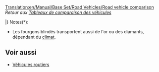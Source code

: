 [[Translation:en/Manual/Base Set/Road Vehicles/Road vehicle comparison]]
''Retour aux [[fr/Manual/Base Set/Tableaux de comparaison des véhicules|Tableaux de comparaison des véhicules]]''

{{fr/VehiculeRoutierEntete}}
{{en/Tablespacer|11}}
{{fr/VehiculeRoutierLigne|TSR|1930|[[fr/Manual/Base Set/Road Vehicles/Bus|Bus MPS Regal]]|4 920|9 840|426|852|56|35|31 passagers|12}}
{{fr/VehiculeRoutierLigne|TSR|1964|[[fr/Manual/Base Set/Road Vehicles/Bus|Bus Hereford Leopard]]|5 740|11 480|600|1 200|88|55|35 passagers|15}}
{{fr/VehiculeRoutierLigne|TSR|1987|[[fr/Manual/Base Set/Road Vehicles/Bus|Bus Foster]]|6 150|12 300|834|1 668|112|70|37 passagers|15}}
{{fr/VehiculeRoutierLigne|TSR|2008|[[fr/Manual/Base Set/Road Vehicles/Bus|Bus Foster MkII]]|6 560|13 120|1 125|2 250|127|79|40 passagers|15}}
{{fr/VehiculeRoutierLigne|J  |1946|[[fr/Manual/Base Set/Road Vehicles/Bus|Bus Ploddyphut MkI]]|4 920|9 840|426|852|56|35|30 passagers|15}}
{{fr/VehiculeRoutierLigne|J  |1972|[[fr/Manual/Base Set/Road Vehicles/Bus|Bus Ploddyphut MkII]]|5 740|11 480|801|1 602|96|60|35 passagers|15}}
{{fr/VehiculeRoutierLigne|J  |2010|[[fr/Manual/Base Set/Road Vehicles/Bus|Bus Ploddyphut MkIII]]|6 560|13 120|1 125|2 250|120|75|38 passagers|15}}
{{en/Tablespacer|11}}
{{fr/VehiculeRoutierLigne|TSR|1935|[[fr/Manual/Base Set/Road Vehicles/Fourgon postal|Fourgon postal MPS]]|4 715|9 430|421|842|48|30|22 sacs de courrier|15}}
{{fr/VehiculeRoutierLigne|TSR|1980|[[fr/Manual/Base Set/Road Vehicles/Fourgon postal|Fourgon postal Reynard]]|5 535|11 070|787|1 574|88|55|28 sacs de courrier|15}}
{{fr/VehiculeRoutierLigne|TSR|2018|[[fr/Manual/Base Set/Road Vehicles/Fourgon postal|Fourgon postal Perry]]|5 945|11 890|1 125|2 250|112|70|30 sacs de courrier|15}}
{{fr/VehiculeRoutierLigne|J  |1935|[[fr/Manual/Base Set/Road Vehicles/Fourgon postal|Fourgon postal MightyMover]]|6 289|12 578|562|1 124|48|30|22 sacs de courrier|15}}
{{fr/VehiculeRoutierLigne|J  |1980|[[fr/Manual/Base Set/Road Vehicles/Fourgon postal|Fourgon postal Powernaught]]|7 382|14 764|1 050|2 100|88|55|28 sacs de courrier|15}}
{{fr/VehiculeRoutierLigne|J  |2018|[[fr/Manual/Base Set/Road Vehicles/Fourgon postal|Fourgon postal Wizzowow]]|7 929|15 858|1 500|3 000|112|70|30 sacs de courrier|15}}
{{en/Tablespacer|11}}
{{fr/VehiculeRoutierLigne|TSR|1936|[[fr/Manual/Base Set/Road Vehicles/Camion-citerne de pétrole|Camion-citerne d'essence Witcombe]]|4 510|9 020|421|842|48|30|21000 litres de pétrole|15}}
{{fr/VehiculeRoutierLigne|TSR|1973|[[fr/Manual/Base Set/Road Vehicles/Camion-citerne de pétrole|Camion-citerne d'essence Foster]]|5 740|11 480|787|1 574|88|55|21000 litres de pétrole|15}}
{{fr/VehiculeRoutierLigne|TSR|2005|[[fr/Manual/Base Set/Road Vehicles/Camion-citerne de pétrole|Camion-citerne d'essence Perry]]|6 150|12 300|1 125|2,250|112|70|21000 litres de pétrole|15}}
{{en/Tablespacer|11}}
{{fr/VehiculeRoutierLigne|TSR|1936|[[fr/Manual/Base Set/Road Vehicles/Camion de marchandises|Camion de marchandises Balogh]]|4 387|8 774|421|842|48|30|14 caisses de marchandises|15}}
{{fr/VehiculeRoutierLigne|TSR|1974|[[fr/Manual/Base Set/Road Vehicles/Camion de marchandises|Camion de marchandises Craighead]]|5 330|10 660|787|1 574|88|55|16 caisses de marchandises|15}}
{{fr/VehiculeRoutierLigne|TSR|2005|[[fr/Manual/Base Set/Road Vehicles/Camion de marchandises|Camion de marchandises Goss]]|5 740|11 480|1 125|2 250|112|70|18 caisses de marchandises|15}}
{{en/Tablespacer|11}}
{{fr/VehiculeRoutierLigne|TSR|1935|[[fr/Manual/Base Set/Road Vehicles/Camion de céréales|Camion de céréales Hereford]]|4 674|9 348|421|842|48|30|20 tonnes de céréales|15}}
{{fr/VehiculeRoutierLigne|TSR|1979|[[fr/Manual/Base Set/Road Vehicles/Camion de céréales|Camion de céréales Thomas]]|5 453|10 906|787|1 574|88|55|25 tonnes de céréales|15}}
{{fr/VehiculeRoutierLigne|TSR|2010|[[fr/Manual/Base Set/Road Vehicles/Camion de céréales|Camion de céréales Goss]]|5 863|11 726|1 125|2 250|112|70|30 tonnes de céréales|15}}
{{en/Tablespacer|11}}
{{fr/VehiculeRoutierLigne|TS|1935|[[fr/Manual/Base Set/Road Vehicles/Bétaillère|Bétaillère Talbott]]|4 305|8 610|421|842|48|30|14 têtes de bétail|15}}
{{fr/VehiculeRoutierLigne|TS|1980|[[fr/Manual/Base Set/Road Vehicles/Bétaillère|Bétaillère Uhl]]|5 330|10 660|787|1 574|88|55|16 têtes de bétail|15}}
{{fr/VehiculeRoutierLigne|TS|2022|[[fr/Manual/Base Set/Road Vehicles/Bétaillère|Bétaillère Foster]]|5 740|11 480|1 125|2 250|112|70|18têtes de bétail|15}}
{{en/Tablespacer|11}}
{{fr/VehiculeRoutierLigne|TSR|1935|[[fr/Manual/Base Set/Road Vehicles/Camion de bois|Camion de bois Witcombe]]|4 838|9 676|421|842|48|30|20 tonnes de bois|15}}
{{fr/VehiculeRoutierLigne|TSR|1974|[[fr/Manual/Base Set/Road Vehicles/Camion de bois|Camion de bois Foster]]|5 617|11 234|787|1 574|88|55|22 tonnes de bois|15}}
{{fr/VehiculeRoutierLigne|TSR|2018|[[fr/Manual/Base Set/Road Vehicles/Camion de bois|Camion de bois Moreland]]|6 027|12 054|1 125|2 250|112|70|24 tonnes de bois|15}}
{{en/Tablespacer|11}}
{{fr/VehiculeRoutierLigne|TSR|1936|[[fr/Manual/Base Set/Road Vehicles/Fourgon blindé|Fourgon blindé Balogh]]|5 945|11 890|421|842|48|30|12 sacs de valeurs*|15}}
{{fr/VehiculeRoutierLigne|TSR|1981|[[fr/Manual/Base Set/Road Vehicles/Fourgon blindé|Fourgon blindé Uhl]]|6 970|13 940|787|1 574|88|55|15 sacs de valeurs*|15}}
{{fr/VehiculeRoutierLigne|TSR|2012|[[fr/Manual/Base Set/Road Vehicles/Fourgon blindé|Fourgon blindé Foster]]|7 380|14 760|1 125|2 250|112|70|16 sacs de valeurs*|15}}
{{en/Tablespacer|11}}
{{fr/VehiculeRoutierLigne|TS |1935|[[fr/Manual/Base Set/Road Vehicles/Camion de charbon|Camion de charbon Balogh]]|4 428|8 856|421|842|48|30|20 tonnes de charbon|15}}
{{fr/VehiculeRoutierLigne|TS |1975|[[fr/Manual/Base Set/Road Vehicles/Camion de charbon|Camion de charbon Uhl]]|5 248|10 496|787|1 574|88|55|25 tonnes de charbon|15}}
{{fr/VehiculeRoutierLigne|TS |2013|[[fr/Manual/Base Set/Road Vehicles/Camion de charbon|Camion de charbon DW]]|5 658|11 316|1 125|2 250|112|70|28 tonnes de charbon|15}}
{{en/Tablespacer|11}}
{{fr/VehiculeRoutierLigne|T  |1935|[[fr/Manual/Base Set/Road Vehicles/Camion de minerai de fer|Camion de minerai de fer MPS]]|4 961|9 922|421|842|48|30|22 tonnes de minerai de fer|15}}
{{fr/VehiculeRoutierLigne|T  |1977|[[fr/Manual/Base Set/Road Vehicles/Camion de minerai de fer|Camion de minerai de fer Uhl]]|5 740|11 480|787|1 574|88|55|25 tonnes de minerai de fer|15}}
{{fr/VehiculeRoutierLigne|T  |2011|[[fr/Manual/Base Set/Road Vehicles/Camion de minerai de fer|Camion de minerai de fer Goss]]|6 150|12 300|1 125|2 250|112|70|27 tonnes de minerai de fer|15}}
{{en/Tablespacer|11}}
{{fr/VehiculeRoutierLigne|T  |1936|[[fr/Manual/Base Set/Road Vehicles/Camion d'acier|Camion d'acier Balogh]]|4 592|9 184|421|842|48|30|15 tonnes d'acier|15}}
{{fr/VehiculeRoutierLigne|T  |1977|[[fr/Manual/Base Set/Road Vehicles/Camion d'acier|Camion d'acier Uhl]]|5 535|11 070|787|1 574|88|55|18 tonnes d'acier|15}}
{{fr/VehiculeRoutierLigne|T  |2007|[[fr/Manual/Base Set/Road Vehicles/Camion d'acier|Camion d'acier Kelling]]|5 945|11 890|1 125|2 250|112|70|20 tonnes d'acier|15}}
{{en/Tablespacer|11}}
{{fr/VehiculeRoutierLigne|SR |1935|[[fr/Manual/Base Set/Road Vehicles/Camion de nourriture|Camion de nourriture Foster]]|4 592|9 184|421|842|48|30|17 tonnes de nourriture|15}}
{{fr/VehiculeRoutierLigne|SR |1971|[[fr/Manual/Base Set/Road Vehicles/Camion de nourriture|Camion de nourriture Perry]]|5 494|10 988|787|1 574|88|55|20 tonnes de nourriture|15}}
{{fr/VehiculeRoutierLigne|SR |2004|[[fr/Manual/Base Set/Road Vehicles/Camion de nourriture|Camion de nourriture Chippy]]|5 904|11 808|1 125|2 250|112|70|22 tonnes de nourriture|15}}
{{en/Tablespacer|11}}
{{fr/VehiculeRoutierLigne|S  |1936|[[fr/Manual/Base Set/Road Vehicles/Camion de papier|Camion de papier Uhl]]|4 592|9 184|421|842|48|30|15 tonnes de papier|15}}
{{fr/VehiculeRoutierLigne|S  |1979|[[fr/Manual/Base Set/Road Vehicles/Camion de papier|Camion de papier Balogh]]|5 535|11 070|787|1 574|88|55|18 tonnes de papier|15}}
{{fr/VehiculeRoutierLigne|S  |2007|[[fr/Manual/Base Set/Road Vehicles/Camion de papier|Camion de papier MPS]]|5 945|11 890|1 125|2 250|112|70|20 tonnes de papier|15}}
{{en/Tablespacer|11}}
{{fr/VehiculeRoutierLigne|R  |1935|[[fr/Manual/Base Set/Road Vehicles/Camion de minerai de cuivre|Camion de minerai de cuivre MPS]]|4 961|9 922|421|842|48|30|22 tonnes de minerai de cuivre|15}}
{{fr/VehiculeRoutierLigne|R  |1977|[[fr/Manual/Base Set/Road Vehicles/Camion de minerai de cuivre|Camion de minerai de cuivre Uhl]]|5 740|11 480|787|1 574|88|55|25 tonnes de minerai de cuivre|15}}
{{fr/VehiculeRoutierLigne|R  |2011|[[fr/Manual/Base Set/Road Vehicles/Camion de minerai de cuivre|Camion de minerai de cuivre Goss]]|6 150|12 300|1 125|2 250|112|70|27 tonnes de minerai de cuivre|15}}
{{en/Tablespacer|11}}
{{fr/VehiculeRoutierLigne|R  |1936|[[fr/Manual/Base Set/Road Vehicles/Camion-citerne d'eau|Camion-citerne d'eau Uhl]]|4 551|9 102|421|842|48|30|21000 litres d'eau|15}}
{{fr/VehiculeRoutierLigne|R  |1978|[[fr/Manual/Base Set/Road Vehicles/Camion-citerne d'eau|Camion-citerne d'eau Balogh]]|5 781|11 562|787|1 574|88|55|25000 litres d'eau|15}}
{{fr/VehiculeRoutierLigne|R  |2011|[[fr/Manual/Base Set/Road Vehicles/Camion-citerne d'eau|Camion-citerne d'eau MPS]]|6 191|12 382|1 125|2 250|112|70|27000 litres d'eau|15}}
{{en/Tablespacer|11}}
{{fr/VehiculeRoutierLigne|R  |1935|[[fr/Manual/Base Set/Road Vehicles/Camion de fruits|Camion de fruits Balogh]]|4 838|9 676|421|842|48|30|18 tonnes de fruits|15}}
{{fr/VehiculeRoutierLigne|R  |1978|[[fr/Manual/Base Set/Road Vehicles/Camion de fruits|Camion de fruits Uhl]]|6 068|12 136|787|1 574|88|55|20 tonnes de fruits|15}}
{{fr/VehiculeRoutierLigne|R  |2012|[[fr/Manual/Base Set/Road Vehicles/Camion de fruits|Camion de fruits Kelling]]|6 478|12 956|1 125|2 250|112|70|23 tonnes de fruits|15}}
{{en/Tablespacer|11}}
{{fr/VehiculeRoutierLigne|R  |1936|[[fr/Manual/Base Set/Road Vehicles/Camion de caoutchouc|Camion de caoutchouc Balogh]]|4 797|9 594|421|842|48|30|17000 litres de caoutchouc|15}}
{{fr/VehiculeRoutierLigne|R  |1977|[[fr/Manual/Base Set/Road Vehicles/Camion de caoutchouc|Camion de caoutchouc Uhl]]|6 027|12 054|787|1 574|88|55|19000 litres de caoutchouc|15}}
{{fr/VehiculeRoutierLigne|R  |2011|[[fr/Manual/Base Set/Road Vehicles/Camion de caoutchouc|Camion de caoutchouc RMT]]|6 437|12 874|1 125|2 250|112|70|22000 litres de caoutchouc|15}}
{{en/Tablespacer|11}}
{{fr/VehiculeRoutierLigne|J  |1936|[[fr/Manual/Base Set/Road Vehicles/Camion de coca-cola|Camion de coca-cola MightyMover]]|4 797|9 594|421|842|48|30|17000 litres de coca-cola|15}}
{{fr/VehiculeRoutierLigne|J  |1975|[[fr/Manual/Base Set/Road Vehicles/Camion de coca-cola|Camion de coca-cola Powernaught]]|6 027|12 054|787|1 640|88|55|19000 litres de coca-cola|15}}
{{fr/VehiculeRoutierLigne|J  |2012|[[fr/Manual/Base Set/Road Vehicles/Camion de coca-cola|Camion de coca-cola Wizzow]]|6 437|12 874|1 125|2 640|112|70|22000 litres de coca-cola|15}}
{{en/Tablespacer|11}}
{{fr/VehiculeRoutierLigne|J  |1936|[[fr/Manual/Base Set/Road Vehicles/Camion de bonbons|Camion de bonbons MightyMover]]|4 797|9 594|421|842|48|30|17 sacs de bonbons|15}}
{{fr/VehiculeRoutierLigne|J  |1979|[[fr/Manual/Base Set/Road Vehicles/Camion de bonbons|Camion de bonbons Powernaught]]|6 027|12 054|787|1 574|88|55|19 sacs de bonbons|15}}
{{fr/VehiculeRoutierLigne|J  |2017|[[fr/Manual/Base Set/Road Vehicles/Camion de bonbons|Camion de bonbons Wizzowow]]|6 437|12 874|1 125|2 250|112|70|22 sacs de bonbons|15}}
{{en/Tablespacer|11}}
{{fr/VehiculeRoutierLigne|J  |1935|[[fr/Manual/Base Set/Road Vehicles/Camion de jouets|Camion de jouets MightyMover]]|4 797|9 594|421|842|48|30|17 jouets|15}}
{{fr/VehiculeRoutierLigne|J  |1978|[[fr/Manual/Base Set/Road Vehicles/Camion de jouets|Camion de jouets Powernaught]]|6 027|12 054|787|1 574|88|55|19 jouets|15}}
{{fr/VehiculeRoutierLigne|J  |2015|[[fr/Manual/Base Set/Road Vehicles/Camion de jouets|Camion de jouets Wizzow]]|6 437|12 874|1 125|2 250|112|70|22 jouets|15}}
{{en/Tablespacer|11}}
{{fr/VehiculeRoutierLigne|J  |1936|[[fr/Manual/Base Set/Road Vehicles/Camion de batteries|Camion de batteries MightyMover]]|4 797|9 594|421|842|48|30|17 batteries|15}}
{{fr/VehiculeRoutierLigne|J  |1975|[[fr/Manual/Base Set/Road Vehicles/Camion de batteries|Camion de batteries Powernaught]]|6 027|12 054|787|1 574|88|55|19 batteries|15}}
{{fr/VehiculeRoutierLigne|J  |2018|[[fr/Manual/Base Set/Road Vehicles/Camion de batteries|Camion de batteries Wizzowow]]|6 437|12 874|1 125|2 640|112|70|22 batteries|15}}
{{en/Tablespacer|11}}
{{fr/VehiculeRoutierLigne|J  |1935|[[fr/Manual/Base Set/Road Vehicles/Camion de barbe à papa|Camion de barbe à papa MightyMover]]|4 797|9 594|421|842|48|30|17 tonnes de barbe à papa|15}}
{{fr/VehiculeRoutierLigne|J  |1976|[[fr/Manual/Base Set/Road Vehicles/Camion de barbe à papa|Camion de barbe à papa  Powernaught]]|6 027|12 054|787|1 574|88|55|19 tonnes de barbe à papa|15}}
{{fr/VehiculeRoutierLigne|J  |2013|[[fr/Manual/Base Set/Road Vehicles/Camion de barbe à papa|Camion de barbe à papa Wizzowow]]|6 437|12 874|1 125|2 250|112|70|22 tonnes de barbe à papa|15}}
{{en/Tablespacer|11}}
{{fr/VehiculeRoutierLigne|J  |1935|[[fr/Manual/Base Set/Road Vehicles/Camion de sucre|Camion de sucre MightyMover]]|4 844|9 658|421|848|48|30|17 tonnes de sucre|15}}
{{fr/VehiculeRoutierLigne|J  |1974|[[fr/Manual/Base Set/Road Vehicles/Camion de sucre|Camion de sucre Powernaught]]|6 086|12 136|794|1 584|88|55|19 tonnes de sucre|15}}
{{fr/VehiculeRoutierLigne|J  |2011|[[fr/Manual/Base Set/Road Vehicles/Camion de sucre|Camion de sucre Wizzowow]]|6 490|12 980|1 135|2 266|112|70|22 tonnes de sucre|15}}
{{en/Tablespacer|11}}
{{fr/VehiculeRoutierLigne|J  |1935|[[fr/Manual/Base Set/Road Vehicles/Camion de bulles|Camion de bulles MightyMover]]|4 797|9 594|422|844|48|30|17 bulles|15}}
{{fr/VehiculeRoutierLigne|J  |1977|[[fr/Manual/Base Set/Road Vehicles/Camion de bulles|Camion de bulles Powernaught]]|6 054|12 108|790|1 580|88|55|19 bulles|15}}
{{fr/VehiculeRoutierLigne|J  |2011|[[fr/Manual/Base Set/Road Vehicles/Camion de bulles|Camion de bulles Wizzowow]]|6 481|12 962|1 131|2 262|112|70|22 bulles|15}}
{{en/Tablespacer|11}}
{{fr/VehiculeRoutierLigne|J  |1935|[[fr/Manual/Base Set/Road Vehicles/Camion de boissons gazeuses|Camion de boissons gazeuses MightyMover]]|4 797|9 594|422|844|48|30|17 boissons gazeuses|15}}
{{fr/VehiculeRoutierLigne|J  |1976|[[fr/Manual/Base Set/Road Vehicles/Camion de boissons gazeuses|Camion de boissons gazeuses Powernaught]]|6 027|12 054|787|1 574|88|55|19 boissons gazeuses|15}}
{{fr/VehiculeRoutierLigne|J  |2019|[[fr/Manual/Base Set/Road Vehicles/Camion de boissons gazeuses|Camion de boissons gazeuses Wizzowow]]|6 437|12 874|1 125|2 250|112|70|22 boissons gazeuses|15}}
{{en/Tablespacer|11}}
{{fr/VehiculeRoutierLigne|J  |1935|[[fr/Manual/Base Set/Road Vehicles/Camion de plastique|Camion de plastique MightyMover]]|4 798|9 596|421|842|48|30|17000 litres de plastique|15}}
{{fr/VehiculeRoutierLigne|J  |1977|[[fr/Manual/Base Set/Road Vehicles/Camion de plastique|Camion de plastique Powernaught]]|6 029|12 058|787|1 574|88|55|19000 litres de plastique|15}}
{{fr/VehiculeRoutierLigne|J  |2011|[[fr/Manual/Base Set/Road Vehicles/Camion de plastique|Camion de plastique Wizzowow]]|6 439|12 878|1 125|2 250|112|70|22000 litres de plastique|15}}
{{en/Tablespacer|11}}
{{fr/VehiculeRoutierLigne|J  |1935|[[fr/Manual/Base Set/Road Vehicles/Camion de caramel|Camion de caramel MightyMover]]|4 798|9 596|421|842|48|30|17 tonnes de caramel|15}}
{{fr/VehiculeRoutierLigne|J  |1977|[[fr/Manual/Base Set/Road Vehicles/Camion de caramel|Camion de caramel Powernaught]]|6 029|12 058|787|1 574|88|55|19 tonnes de caramel|15}}
{{fr/VehiculeRoutierLigne|J  |2014|[[fr/Manual/Base Set/Road Vehicles/Camion de caramel|Camion de caramel Wizzowow]]|6 439|12 878|1 125|2 250|112|70|22 tonnes de caramel|15}}
|}
Notes(*):
*Les fourgons blindés transportent aussi de l'or ou des diamants, dépendant du [[fr/Manual/Climat|climat]].


==Voir aussi==
* [[fr/Véhicules routiers#Liste des véhicules routiers|Véhicules routiers]]